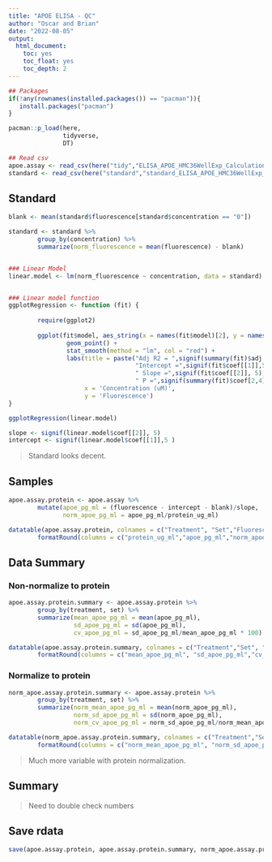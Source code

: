 ```yaml
---
title: "APOE ELISA - QC"
author: "Oscar and Brian"
date: "2022-08-05"
output:
  html_document:
    toc: yes
    toc_float: yes
    toc_depth: 2
---
```



```r
## Packages
if(!any(rownames(installed.packages()) == "pacman")){
   install.packages("pacman")
}

pacman::p_load(here,
               tidyverse,
               DT)
```



```r
## Read csv
apoe.assay <- read_csv(here("tidy","ELISA_APOE_HMC36WellExp_Calculations_10.junio.2022_OMMH.csv"))
standard <- read_csv(here("standard","standard_ELISA_APOE_HMC36WellExp_Calculations_10.junio.2022_OMMH.csv"))
```


## Standard
```r
blank <- mean(standard$fluorescence[standard$concentration == "0"])

standard <- standard %>%
        group_by(concentration) %>%
        summarize(norm_fluorescence = mean(fluorescence) - blank) 


### Linear Model
linear.model <- lm(norm_fluorescence ~ concentration, data = standard)


### Linear model function
ggplotRegression <- function (fit) {
        
        require(ggplot2)
        
        ggplot(fit$model, aes_string(x = names(fit$model)[2], y = names(fit$model)[1])) + 
                geom_point() +
                stat_smooth(method = "lm", col = "red") +
                labs(title = paste("Adj R2 = ",signif(summary(fit)$adj.r.squared, 5),
                                   "Intercept =",signif(fit$coef[[1]],5 ),
                                   " Slope =",signif(fit$coef[[2]], 5),
                                   " P =",signif(summary(fit)$coef[2,4], 5)), 
                     x = 'Concentration (uM)',
                     y = 'Fluorescence')
}

ggplotRegression(linear.model)

slope <- signif(linear.model$coef[[2]], 5)
intercept <- signif(linear.model$coef[[1]],5 )
```

> Standard looks decent.

## Samples
```r
apoe.assay.protein <- apoe.assay %>%
        mutate(apoe_pg_ml = (fluorescence - intercept - blank)/slope,
               norm_apoe_pg_ml = apoe_pg_ml/protein_ug_ml)

datatable(apoe.assay.protein, colnames = c("Treatment", "Set","Fluorescence (non-norm)","Protein (ug/mL)","ApoE (pg/mL)","Norm ApoE (pg/mL) per protein")) %>%
        formatRound(columns = c("protein_ug_ml","apoe_pg_ml","norm_apoe_pg_ml"), digits = 3)
```



## Data Summary 

### Non-normalize to protein
```r
apoe.assay.protein.summary <- apoe.assay.protein %>%
        group_by(treatment, set) %>%
        summarize(mean_apoe_pg_ml = mean(apoe_pg_ml),
                  sd_apoe_pg_ml = sd(apoe_pg_ml),
                  cv_apoe_pg_ml = sd_apoe_pg_ml/mean_apoe_pg_ml * 100)

datatable(apoe.assay.protein.summary, colnames = c("Treatment","Set", "ApoE (pg/mL)","SD","CV (%)")) %>%
        formatRound(columns = c("mean_apoe_pg_ml", "sd_apoe_pg_ml","cv_apoe_pg_ml"), digits = 3)
```



### Normalize to protein
```r
norm_apoe.assay.protein.summary <- apoe.assay.protein %>%
        group_by(treatment, set) %>%
        summarize(norm_mean_apoe_pg_ml = mean(norm_apoe_pg_ml),
                  norm_sd_apoe_pg_ml = sd(norm_apoe_pg_ml),
                  norm_cv_apoe_pg_ml = norm_sd_apoe_pg_ml/norm_mean_apoe_pg_ml * 100)

datatable(norm_apoe.assay.protein.summary, colnames = c("Treatment","Set", "Norm ApoE (pg/mL) per protein","SD","CV (%)")) %>%
        formatRound(columns = c("norm_mean_apoe_pg_ml", "norm_sd_apoe_pg_ml","norm_cv_apoe_pg_ml"), digits = 3)
```

> Much more variable with protein normalization. 


## Summary

> Need to double check numbers

## Save rdata
```r
save(apoe.assay.protein, apoe.assay.protein.summary, norm_apoe.assay.protein.summary, file = here("rdata","apoe_tidy.rdata"))
```
